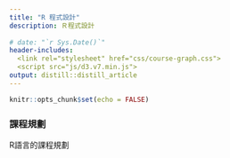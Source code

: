 ```yaml
---
title: "R 程式設計"
description: Ｒ程式設計
    
# date: "`r Sys.Date()`"
header-includes:
  <link rel="stylesheet" href="css/course-graph.css">
  <script src="js/d3.v7.min.js">
output: distill::distill_article
---
```


```r
knitr::opts_chunk$set(echo = FALSE)
```

### 課程規劃

R語言的課程規劃